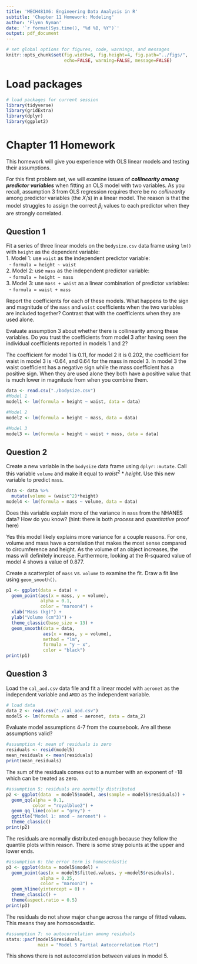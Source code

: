 ```yaml
---
title: 'MECH481A6: Engineering Data Analysis in R'
subtitle: 'Chapter 11 Homework: Modeling' 
author: 'Flynn Nyman'
date: '`r format(Sys.time(), "%d %B, %Y")`'
output: pdf_document
---
```


```r
# set global options for figures, code, warnings, and messages
knitr::opts_chunk$set(fig.width=6, fig.height=4, fig.path="../figs/",
                      echo=FALSE, warning=FALSE, message=FALSE)
```

# Load packages

```r
# load packages for current session
library(tidyverse) 
library(gridExtra) 
library(dplyr)
library(ggplot2)
```

# Chapter 11 Homework

This homework will give you experience with OLS linear models and testing their assumptions.  

For this first problem set, we will examine issues of ***collinearity among predictor variables*** when fitting an OLS model with two variables. As you recall, assumption 3 from OLS regression requires there be no *collinearity* among predictor variables (the $X_i$'s) in a linear model.  The reason is that the model struggles to assign the correct $\beta_i$ values to each predictor when they are strongly correlated.   

## Question 1
Fit a series of three linear models on the `bodysize.csv` data frame using `lm()` with `height` as the dependent variable:  
  1. Model 1: use `waist` as the independent predictor variable:  
        - `formula = height ~ waist`   
  2. Model 2: use `mass` as the independent predictor variable:  
        - `formula = height ~ mass`  
  3. Model 3: use `mass + waist` as a linear combination of predictor variables:  
        - `formula = waist + mass`  
    
Report the coefficients for each of these models.  What happens to the sign and magnitude of the `mass` and `waist` coefficients when the two variables are included together?  Contrast that with the coefficients when they are used alone.

Evaluate assumption 3 about whether there is collinearity among these variables.  Do you trust the coefficients from model 3 after having seen the individual coefficients reported in models 1 and 2?

The coefficient for model 1 is 0.11, for model 2 it is 0.202, the coefficient for waist in model 3 is -0.64, and 0.64 for the mass in model 3. In model 3 the waist coefficient has a negative sign while the mass coefficient has a positive sign. When they are used alone they both have a positive value that is much lower in magnitude from when you combine them.

```r
data <- read.csv("./bodysize.csv")
#Model 1
model1 <- lm(formula = height ~ waist, data = data)

#Model 2
model2 <- lm(formula = height ~ mass, data = data)

#Model 3
model3 <- lm(formula = height ~ waist + mass, data = data)

```

## Question 2
Create a new variable in the `bodysize` data frame using `dplyr::mutate`. Call this variable `volume` and make it equal to $waist^2*height$.  Use this new variable to predict `mass`.  

```r
data <- data %>%
  mutate(volume = (waist^2)*height)
model4 <- lm(formula = mass ~ volume, data = data)
```

Does this variable explain more of the variance in `mass` from the NHANES data? How do you know? (hint: there is both *process* and *quantitative* proof here)

Yes this model likely explains more variance for a couple reasons. For one, volume and mass have a correlation that makes the most sense compared to circumference and height. As the volume of an object increases, the mass will definitely increase. Furthermore, looking at the R-squared value of model 4 shows a value of 0.877.


Create a scatterplot of `mass` vs. `volume` to examine the fit.  Draw a fit line using `geom_smooth()`.

```r
p1 <- ggplot(data = data) +
  geom_point(aes(x = mass, y = volume),
             alpha = 0.1,
             color = "maroon4") +
  xlab("Mass (kg)") +
  ylab("Volume (cm^3)") +
  theme_classic(base_size = 13) +
  geom_smooth(data = data,
              aes(x = mass, y = volume),
              method = "lm",
              formula = "y ~ x",
              color = "black")
print(p1)

```

## Question 3
Load the `cal_aod.csv` data file and fit a linear model with `aeronet` as the independent variable and `AMOD` as the independent variable. 
```r
# load data
data_2 <- read.csv("./cal_aod.csv")
model5 <- lm(formula = amod ~ aeronet, data = data_2)

```

Evaluate model assumptions 4-7 from the coursebook.  Are all these assumptions valid? 

```r
#assumption 4: mean of residuals is zero
residuals <- resid(model5)
mean_residuals <- mean(residuals)
print(mean_residuals)
```
The sum of the residuals comes out to a number with an exponent of -18 which can be treated as zero.
```r
#assumption 5: residuals are normally distributed
p2 <- ggplot(data  = model5$model, aes(sample = model5$residuals)) +
  geom_qq(alpha = 0.1,
          color = "royalblue2") +
  geom_qq_line(color = "grey") +
  ggtitle("Model 1: amod ~ aeronet") +
  theme_classic()
print(p2)

```
The residuals are normally distributed enough because they follow the quantile plots within reason. There is some stray poiunts at the upper and lower ends.
```r
#assumption 6: the error term is homoscedastic
p3 <- ggplot(data = model5$model) + 
  geom_point(aes(x = model5$fitted.values, y =model5$residuals),
             alpha = 0.25,
             color = "maroon3") +
  geom_hline(yintercept = 0) +
  theme_classic() +
  theme(aspect.ratio = 0.5)
print(p3)

```
The residuals do not show major change across the range of fitted values. This means they are homoscedastic.
```r
#assumption 7: no autocorrelation among residuals
stats::pacf(model5$residuals, 
            main = "Model 5 Partial Autocorrelation Plot")


```
This shows there is not autocorrelation between values in model 5. 